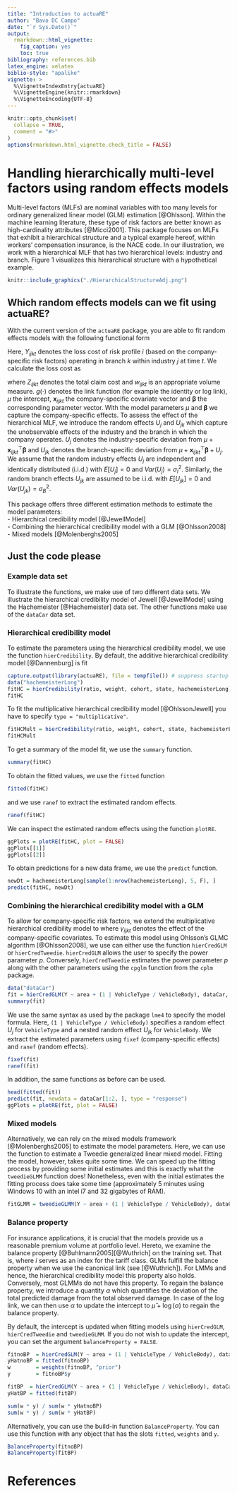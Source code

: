 ```yaml
---
title: "Introduction to actuaRE"
author: "Bavo DC Campo"
date: "`r Sys.Date()`"
output: 
  rmarkdown::html_vignette:
    fig_caption: yes
    toc: true
bibliography: references.bib
latex_engine: xelatex
biblio-style: "apalike"
vignette: >
  %\VignetteIndexEntry{actuaRE}
  %\VignetteEngine{knitr::rmarkdown}
  %\VignetteEncoding{UTF-8}
---
```


```r
knitr::opts_chunk$set(
  collapse = TRUE,
  comment = "#>"
)
options(rmarkdown.html_vignette.check_title = FALSE)
```

# Handling hierarchically multi-level factors using random effects models
Multi-level factors (MLFs) are nominal variables with too many levels for ordinary generalized linear model (GLM) estimation [@Ohlsson]. Within the machine learning literature, these type of risk factors are better known as high-cardinality attributes [@Micci2001]. This package focuses on MLFs that exhibit a hierarchical structure and a typical example hereof, within workers' compensation insurance, is the NACE code. In our illustration, we work with a hierarchical MLF that has two hierarchical levels: industry and branch. Figure 1 visualizes this hierarchical structure with a hypothetical example.

```r
knitr::include_graphics("./HierarchicalStructureAdj.png")
```

## Which random effects models can we fit using actuaRE?
With the current version of the `actuaRE` package, you are able to  fit random effects models with the following functional form

\begin{align*}
g(E[Y_{ijkt} | U_j, U_{jk}]) &= \mu + \boldsymbol{x}_{ijkt}^\top \boldsymbol{\beta} + U_j + U_{jk} \\&= \zeta_{ijkt}.\\
\end{align*}

Here, $Y_{ijkt}$ denotes the loss cost of risk profile $i$ (based on the company-specific risk factors) operating in branch $k$ within industry $j$ at time $t$. We calculate the loss cost as 

\begin{align*}
  Y_{ijkt} = \frac{Z_{ijkt}}{w_{ijkt}}
\end{align*}
where $Z_{ijkt}$ denotes the total claim cost and $w_{ijkt}$ is an appropriate volume measure. $g(\cdot)$ denotes the link function (for example the identity or log link), $\mu$ the intercept, $\boldsymbol{x}_{ijkt}$ the company-specific covariate vector and $\boldsymbol{\beta}$ the corresponding parameter vector. With the model parameters $\mu$ and $\boldsymbol{\beta}$ we capture the company-specific effects. To assess the effect of the hierarchical MLF, we introduce the random effects $U_j$ and $U_{jk}$ which capture the unobservable effects of the industry and the branch in which the company operates. $U_j$ denotes the industry-specific deviation from $\mu + \boldsymbol{x}_{ijkt}^\top \boldsymbol{\beta}$ and $U_{jk}$ denotes the branch-specific deviation from $\mu + \boldsymbol{x}_{ijkt}^\top \boldsymbol{\beta} + U_{j}$. We assume that the random industry effects $U_j$ are independent and identically distributed (i.i.d.) with $E[U_j] = 0$ and $Var(U_j) = \sigma_{I}^2$. Similarly, the random branch effects $U_{jk}$ are assumed to be i.i.d. with $E[U_{jk}] = 0$ and $Var(U_{jk}) = \sigma_{B}^2$.

This package offers three different estimation methods to estimate the model parameters:
 <br /> - Hierarchical credibility model [@JewellModel]
 <br /> - Combining the hierarchical credibility model with a GLM [@Ohlsson2008]
 <br /> - Mixed models [@Molenberghs2005]


## Just the code please

### Example data set
To illustrate the functions, we make use of two different data sets. We illustrate the hierarchical credibility model of Jewell [@JewellModel] using the Hachemeister [@Hachemeister] data set. The other functions make use of the `dataCar` data set.

### Hierarchical credibility model
To estimate the parameters using the hierarchical credibility model, we use the function `hierCredibility`. By default, the additive hierarchical credibility model [@Dannenburg] is fit

\begin{align*}
		E[Y_{ijkt} | U_j, U_{jk}] &= \mu + U_j + U_{jk}.
\end{align*}

```r
capture.output(library(actuaRE), file = tempfile()) # suppress startup message
data("hachemeisterLong")
fitHC = hierCredibility(ratio, weight, cohort, state, hachemeisterLong)
fitHC
```

To fit the multiplicative hierarchical credibility model [@OhlssonJewell]
\begin{align*}
		E[Y_{ijkt} | \widetilde{U}_j, \widetilde{U}_{jk}] &= \tilde{\mu} \ \widetilde{U}_j \ \widetilde{U}_{jk}
\end{align*}
you have to specify `type = "multiplicative"`.
```r
fitHCMult = hierCredibility(ratio, weight, cohort, state, hachemeisterLong, type = "multiplicative")
fitHCMult
```



To get a summary of the model fit, we use the `summary` function. 
```r
summary(fitHC)
```

To obtain the fitted values, we use the `fitted` function
```r
fitted(fitHC)
```

and we use `ranef` to extract the estimated random effects.
```r
ranef(fitHC)
```

We can inspect the estimated random effects using the function `plotRE`.
```r
ggPlots = plotRE(fitHC, plot = FALSE)
ggPlots[[1]]
ggPlots[[2]]
```

To obtain predictions for a new data frame, we use the `predict` function.
```r
newDt = hachemeisterLong[sample(1:nrow(hachemeisterLong), 5, F), ]
predict(fitHC, newDt)
```

### Combining the hierarchical credibility model with a GLM
To allow for company-specific risk factors, we extend the multiplicative hierarchical credibility model to 
\begin{align*}
		E[Y_{ijkt} | \widetilde{U}_j, \widetilde{U}_{jk}] &= \tilde{\mu} \ \gamma_{ijkt} \ \widetilde{U}_j \ \widetilde{U}_{jk} = \gamma_{ijkt} V_{jk}
\end{align*}
where $\gamma_{ijkt}$ denotes the effect of the company-specific covariates. To estimate this model using Ohlsson's GLMC algorithm [@Ohlsson2008], we use can either use the function `hierCredGLM` or `hierCredTweedie`. `hierCredGLM` allows the user to specify the power parameter $p$. Conversely, `hierCredTweedie` estimates the power parameter $p$ along with the other parameters using the `cpglm` function from the `cplm` package.


```r
data("dataCar")
fit = hierCredGLM(Y ~ area + (1 | VehicleType / VehicleBody), dataCar, weights = w)
summary(fit)
```
We use the same syntax as used by the package `lme4` to specify the model formula. Here, `(1 | VehicleType / VehicleBody)` specifies a random effect $U_j$ for `VehicleType` and a nested random effect $U_{jk}$ for `VehicleBody`. We extract the estimated parameters using `fixef` (company-specific effects) and `ranef` (random effects).
```r
fixef(fit)
ranef(fit)
```

In addition, the same functions as before can be used.
```r
head(fitted(fit))
predict(fit, newdata = dataCar[1:2, ], type = "response")
ggPlots = plotRE(fit, plot = FALSE)
```

### Mixed models
Alternatively, we can rely on the mixed models framework [@Molenberghs2005] to estimate the model parameters. Here, we can use the \code{\link[cplm]{cpglmm}} function to estimate a 
Tweedie generalized linear mixed model. Fitting the model, however, takes quite some time. We can speed up the fitting process by providing some initial estimates and this is exactly
what the `tweedieGLMM` function does! Nonetheless, even with the initial estimates the fitting process does take some time (approximately 5 minutes using Windows 10 with an intel i7 and 32 gigabytes of RAM).

```r
fitGLMM = tweedieGLMM(Y ~ area + (1 | VehicleType / VehicleBody), dataCar, weights = w, verbose = TRUE)
```

### Balance property
For insurance applications, it is crucial that the models provide us a reasonable premium volume at portfolio level. Hereto, we examine the balance property [@Buhlmann2005][@Wuthrich] on the training set. That is,
\begin{equation}
	\begin{aligned}
		\sum_{i, j, k, t} w_{ijkt} \ Y_{ijkt} &= \sum_{i, j, k, t} w_{ijkt} \ \widehat{Y}_{ijkt}\\
	\end{aligned}
\end{equation}
where $i$ serves as an index for the tariff class. GLMs fulfill the balance property when we use the canonical link (see [@Wuthrich]). For LMMs and hence, the hierarchical credibility model this property also holds. Conversely, most GLMMs do not have this property. To regain the balance property, we introduce a quantity $\alpha$ 
\begin{equation}
	\begin{aligned}
		\alpha &= \frac{\sum_{i, j, k, t} w_{ijkt} \ Y_{ijkt}}{\sum_{i, j, k, t} w_{ijkt} \ \widehat{Y}_{ijkt}}\\
	\end{aligned}
\end{equation}
which quantifies the deviation of the total predicted damage from the total observed damage. In case of the log link, we can then use $\alpha$ to update the intercept to $\hat{\mu} + \log(\alpha)$ to regain the balance property.

By default, the intercept is updated when fitting models using `hierCredGLM`, `hierCredTweedie` and `tweedieGLMM`. If you do not wish to update the intercept, you can set the argument `balanceProperty = FALSE`.

```r
fitnoBP  = hierCredGLM(Y ~ area + (1 | VehicleType / VehicleBody), dataCar, weights = w, balanceProperty = F)
yHatnoBP = fitted(fitnoBP)
w        = weights(fitnoBP, "prior")
y        = fitnoBP$y

fitBP  = hierCredGLM(Y ~ area + (1 | VehicleType / VehicleBody), dataCar, weights = w, balanceProperty = T)
yHatBP = fitted(fitBP)

sum(w * y) / sum(w * yHatnoBP)
sum(w * y) / sum(w * yHatBP)
```
Alternatively, you can use the build-in function `BalanceProperty`. You can use this function with any object that has the slots `fitted`, `weights` and `y`.
```r
BalanceProperty(fitnoBP)
BalanceProperty(fitBP)
```

# References

<div id="refs"></div>
